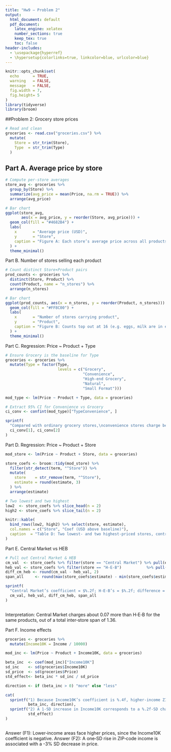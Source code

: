 ```yaml
---
title: "Hw9 – Problem 2"
output:
  html_document: default
  pdf_document:
    latex_engine: xelatex
    number_sections: true
    keep_tex: true
    toc: false
header-includes:
  - \usepackage{hyperref}
  - \hypersetup{colorlinks=true, linkcolor=blue, urlcolor=blue}
---
```


```r
knitr::opts_chunk$set(
  echo      = TRUE,
  warning   = FALSE,
  message   = FALSE,
  fig.width = 7,
  fig.height= 5
)
library(tidyverse)
library(broom)


```

##Problem 2: Grocery store prices

```r
# Read and clean
groceries <- read.csv("groceries.csv") %>%
  mutate(
    Store = str_trim(Store),
    Type  = str_trim(Type)
  )

```

## Part A. Average price by store

```r
# Compute per‑store averages
store_avg <- groceries %>%
  group_by(Store) %>%
  summarize(avg_price = mean(Price, na.rm = TRUE)) %>%
  arrange(avg_price)

# Bar chart
ggplot(store_avg,
       aes(x = avg_price, y = reorder(Store, avg_price))) +
  geom_col(fill = "#4682B4") +
  labs(
    x       = "Average price (USD)",
    y       = "Store",
    caption = "Figure A: Each store’s average price across all products it stocks."
  ) +
  theme_minimal()

```

Part B. Number of stores selling each product

```r
# Count distinct Store×Product pairs
prod_counts <- groceries %>%
  distinct(Store, Product) %>%
  count(Product, name = "n_stores") %>%
  arrange(n_stores)

# Bar chart
ggplot(prod_counts, aes(x = n_stores, y = reorder(Product, n_stores))) +
  geom_col(fill = "#FF8C00") +
  labs(
    x       = "Number of stores carrying product",
    y       = "Product",
    caption = "Figure B: Counts top out at 16 (e.g. eggs, milk are in every store)."
  ) +
  theme_minimal()

```

Part C. Regression: Price \~ Product + Type

```r
# Ensure Grocery is the baseline for Type
groceries <- groceries %>%
  mutate(Type = factor(Type,
                       levels = c("Grocery",
                                  "Convenience",
                                  "High-end Grocery",
                                  "Natural",
                                  "Small Format")))

mod_type <- lm(Price ~ Product + Type, data = groceries)

# Extract 95% CI for Convenience vs Grocery
ci_conv <- confint(mod_type)["TypeConvenience", ]

sprintf(
  "Compared with ordinary grocery stores,\nconvenience stores charge between $%.2f and $%.2f more for the same product.",
  ci_conv[1], ci_conv[2]
)

```

Part D. Regression: Price \~ Product + Store

```r
mod_store <- lm(Price ~ Product + Store, data = groceries)

store_coefs <- broom::tidy(mod_store) %>%
  filter(str_detect(term, "^Store")) %>%
  mutate(
    store    = str_remove(term, "^Store"),
    estimate = round(estimate, 3)
  ) %>%
  arrange(estimate)

# Two lowest and two highest
low2  <- store_coefs %>% slice_head(n = 2)
high2 <- store_coefs %>% slice_tail(n = 2)

knitr::kable(
  bind_rows(low2, high2) %>% select(store, estimate),
  col.names = c("Store", "Coef (USD above baseline)"),
  caption  = "Table D: Two lowest‑ and two highest‑priced stores, controlling for product."
)

```

Part E. Central Market vs HEB

```r
# Pull out Central Market & HEB
cm_val  <- store_coefs %>% filter(store == "Central Market") %>% pull(estimate)
heb_val <- store_coefs %>% filter(store == "H-E-B")           %>% pull(estimate)
diff_cm_heb <- round(cm_val - heb_val, 2)
span_all     <- round(max(store_coefs$estimate) - min(store_coefs$estimate), 2)

sprintf(
  "Central Market’s coefficient = $%.2f; H‑E‑B’s = $%.2f; difference = $%.2f.  Across all stores the span is $%.2f.",
  cm_val, heb_val, diff_cm_heb, span_all
)



```

Interpretation: Central Market charges about 0.07 more than H‑E‑B for the same products, out of a total inter‑store span of 1.36.

Part F. Income effects

```r
groceries <- groceries %>%
  mutate(Income10K = Income / 10000)

mod_inc <- lm(Price ~ Product + Income10K, data = groceries)

beta_inc  <- coef(mod_inc)["Income10K"]
sd_inc    <- sd(groceries$Income10K)
sd_price  <- sd(groceries$Price)
std_effect<- beta_inc * sd_inc / sd_price

direction <- if (beta_inc > 0) "more" else "less"

cat(
  sprintf("1) Because Income10K’s coefficient is %.4f, higher‑income ZIP codes pay %s for the same product (per $10 000).\n",
          beta_inc, direction),
  sprintf("2) A 1‑SD increase in Income10K corresponds to a %.2f‑SD change in price.\n",
          std_effect)
)



```

Answer (F1): Lower‑income areas face higher prices, since the Income10K coefficient is negative. Answer (F2): A one‑SD rise in ZIP‑code income is associated with a -3% SD decrease in price.
